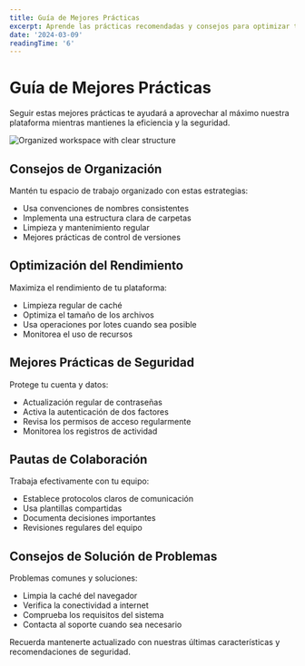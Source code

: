 ```yaml
---
title: Guía de Mejores Prácticas
excerpt: Aprende las prácticas recomendadas y consejos para optimizar tu experiencia con nuestra plataforma.
date: '2024-03-09'
readingTime: '6'
---
```


# Guía de Mejores Prácticas

Seguir estas mejores prácticas te ayudará a aprovechar al máximo nuestra plataforma mientras mantienes la eficiencia y la seguridad.

![Organized workspace with clear structure](/images/blog/best-practices/processed.jpg)

## Consejos de Organización

Mantén tu espacio de trabajo organizado con estas estrategias:

- Usa convenciones de nombres consistentes
- Implementa una estructura clara de carpetas
- Limpieza y mantenimiento regular
- Mejores prácticas de control de versiones

## Optimización del Rendimiento

Maximiza el rendimiento de tu plataforma:

- Limpieza regular de caché
- Optimiza el tamaño de los archivos
- Usa operaciones por lotes cuando sea posible
- Monitorea el uso de recursos

## Mejores Prácticas de Seguridad

Protege tu cuenta y datos:

- Actualización regular de contraseñas
- Activa la autenticación de dos factores
- Revisa los permisos de acceso regularmente
- Monitorea los registros de actividad

## Pautas de Colaboración

Trabaja efectivamente con tu equipo:

- Establece protocolos claros de comunicación
- Usa plantillas compartidas
- Documenta decisiones importantes
- Revisiones regulares del equipo

## Consejos de Solución de Problemas

Problemas comunes y soluciones:

- Limpia la caché del navegador
- Verifica la conectividad a internet
- Comprueba los requisitos del sistema
- Contacta al soporte cuando sea necesario

Recuerda mantenerte actualizado con nuestras últimas características y recomendaciones de seguridad.
